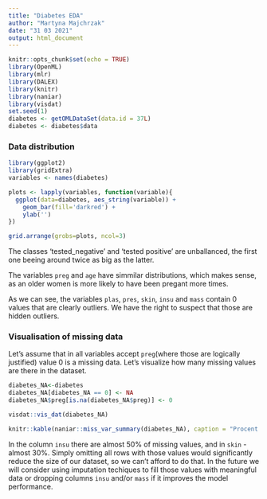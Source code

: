 ```yaml
---
title: "Diabetes EDA"
author: "Martyna Majchrzak"
date: "31 03 2021"
output: html_document
---
```



```r
knitr::opts_chunk$set(echo = TRUE)
library(OpenML)
library(mlr)
library(DALEX)
library(knitr)
library(naniar)
library(visdat)
set.seed(1)
diabetes <- getOMLDataSet(data.id = 37L)
diabetes <- diabetes$data
```



### Data distribution

```r
library(ggplot2)
library(gridExtra)
variables <- names(diabetes)

plots <- lapply(variables, function(variable){
  ggplot(data=diabetes, aes_string(variable)) +
    geom_bar(fill='darkred') +
    ylab('')
})

grid.arrange(grobs=plots, ncol=3)
```

The classes 'tested_negative' and 'tested positive' are unballanced, the first one beeing around twice as big as the latter.

The variables `preg` and `age` have simmilar distributions, which makes sense, as an older women is more likely to have been pregant more times.

As we can see, the variables `plas`, `pres`, `skin`, `insu` and `mass` contain 0 values that are clearly outliers. We have the right to suspect that those are hidden outliers.  


### Visualisation of missing data

Let's assume that in all variables accept `preg`(where those are logically justified) value 0 is a missing data. Let's visualize how many missing values are there in the dataset.

```r
diabetes_NA<-diabetes
diabetes_NA[diabetes_NA == 0] <- NA
diabetes_NA$preg[is.na(diabetes_NA$preg)] <- 0


```

```r
visdat::vis_dat(diabetes_NA)
```

```r
knitr::kable(naniar::miss_var_summary(diabetes_NA), caption = "Procent of missing in dataset")

```
In the column `insu` there are almost 50% of missing values, and in `skin` - almost 30%. Simply omitting all rows with those values would significantly reduce the size of our dataset, so we can't afford to do that. In the future we will consider using imputation techiques to fill those values with meaningful data or dropping columns `insu` and/or `mass` if it improves the model performance.